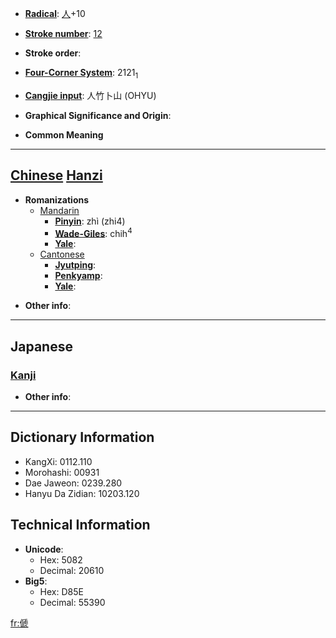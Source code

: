 * '''[[Wiktionary:Chinese radical index| Radical]]''': [[Wiktionary:Chinese radical index 人|人]]+10

* '''[[Wiktionary:Chinese total strokes index|Stroke number]]''': [[Wiktionary:Chinese total strokes index 12|12]]

* '''Stroke order''': 

* '''[[Wiktionary:Chinese four corner index|Four-Corner System]]''': 2121<sub>1</sub>

* '''[[Wiktionary:Chinese Cangjie index|Cangjie input]]''': 人竹卜山 (OHYU)

* '''Graphical Significance and Origin''': 

* '''Common Meaning'''

----

== [[Chinese]] [[Hanzi]] ==

* '''Romanizations'''
** [[Mandarin]]
*** '''[[Pinyin]]''': zhì (zhi4)
*** '''[[Wade-Giles]]''': chih<sup>4</sup>
*** '''[[Yale]]''': 
**[[Cantonese]]
***'''[[Jyutping]]''':
***'''[[Penkyamp]]''': 
***'''[[Yale]]''': 

* '''Other info''': 

----

==Japanese==
===[[Kanji]]===
{{kanji|on readings=[[ち]] (chi), [[じ]] (ji), [[し]] (shi)
|kun readings=[[かたたがい]] (katatagai), [[ひとしくない]] (hitoshikunai)
}}

* '''Other info''':  

----

== Dictionary Information ==

* KangXi: 0112.110
* Morohashi: 00931
* Dae Jaweon: 0239.280
* Hanyu Da Zidian: 10203.120

== Technical Information ==

* '''Unicode''':
** Hex: 5082
** Decimal: 20610
* '''Big5''':
** Hex: D85E
** Decimal: 55390

[[fr:傂]]